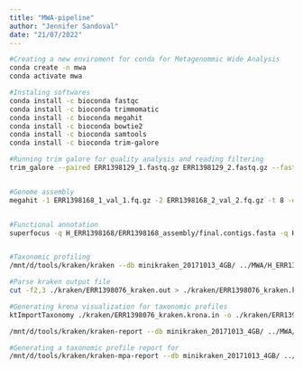 ```yaml
---
title: "MWA-pipeline"
author: "Jennifer Sandoval"
date: "21/07/2022"
---
```


```bash
#Creating a new enviroment for conda for Metagenommic Wide Analysis
conda create -n mwa
conda activate mwa

#Instaling softwares
conda install -c bioconda fastqc
conda install -c bioconda trimmomatic
conda install -c bioconda megahit
conda install -c bioconda bowtie2
conda install -c bioconda samtools
conda install -c bioconda trim-galore

```

```bash




#Running trim galore for quality analysis and reading filtering
trim_galore --paired ERR1398129_1.fastq.gz ERR1398129_2.fastq.gz --fastqc_args "-t 4 --outdir /fastqc"


#Genome assembly
megahit -1 ERR1398168_1_val_1.fq.gz -2 ERR1398168_2_val_2.fq.gz -t 8 -o ERR1398168_assembly --tmp-dir /tmp


#Functional annotation
superfocus -q H_ERR1398168/ERR1398168_assembly/final.contigs.fasta -q H_ERR1398068/ERR1398068_assembly/final.contigs.fasta -q H_ERR1398221/ERR1398221_assembly/final.contigs.fasta -q NH_ERR1398129/ERR1398129_assembly/final.contigs.fasta  -q NH_ERR1398206/ERR1398206_assembly/final.contigs.fasta -q NH_ERR1398263/ERR1398263_assembly/final.contigs.fasta -q H_ERR1398076/ERR1398076_assembly/final.contigs.fasta -q H_ERR1398077/ERR1398077_assembly/final.contigs.fasta -q H_ERR1398085/ERR1398085_assembly/final.contigs.fasta -q NH_ERR1398078/ERR1398078_assembly/final.contigs.fasta -q NH_ERR1398257/ERR1398257_assembly/final.contigs.fasta -q NH_ERR1398089/ERR1398089_assembly/final.contigs.fasta  -dir general_output_focus_v2 -a diamond -t 8 -n 1


#Taxonomic profiling
/mnt/d/tools/kraken/kraken --db minikraken_20171013_4GB/ ../MWA/H_ERR1398076/ERR1398076_assembly/final.contigs.fasta --output ../MWA/ERR1398076_kraken.out --threads 8

#Parse kraken output file
cut -f2,3 ./kraken/ERR1398076_kraken.out > ./kraken/ERR1398076_kraken.krona.in

#Generating krona visualization for taxonomic profiles
ktImportTaxonomy ./kraken/ERR1398076_kraken.krona.in -o ./kraken/ERR1392076_krona.html

/mnt/d/tools/kraken/kraken-report --db minikraken_20171013_4GB/ ../MWA/H_ERR1398076/kraken/ERR1398076_kraken.out > ../MWA/H_ERR1398076/kraken/ERR1398076_kraken.rpt

#Generating a taxonomic profile report for 
/mnt/d/tools/kraken/kraken-mpa-report --db minikraken_20171013_4GB/ ../MWA/H_ERR1398076/kraken/ERR1398076_kraken.out ../MWA/H_ERR1398077/kraken/ERR1398077_kraken.out ../MWA/H_ERR1398085/kraken/ERR1398085_kraken.out ../MWA/H_ERR13980168/kraken/ERR13980168_kraken.out ../MWA/H_ERR1398068/kraken/ERR1398068_kraken.out ../MWA/H_ERR1398221/kraken/ERR1398221_kraken.out ../MWA/NH_ERR1398129/kraken/ERR1398129_kraken.out ../MWA/NH_ERR1398206/kraken/ERR1398206_kraken.out ../MWA/NH_ERR1398263/kraken/ERR1398263_kraken.out ../MWA/NH_ERR1398078/kraken/ERR1398078_kraken.out ../MWA/NH_ERR1398257/kraken/ERR1398257_kraken.out ../MWA/NH_ERR1398089/kraken/ERR1398089_kraken.out > all_samples_report.txt



```



